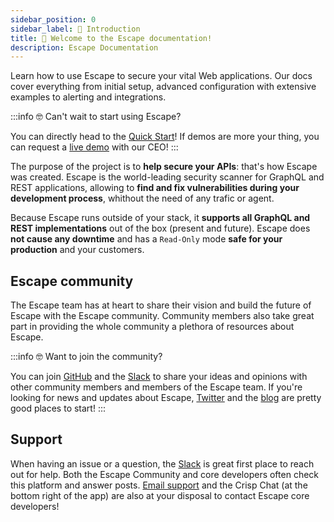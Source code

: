 ```yaml
---
sidebar_position: 0
sidebar_label: 👋 Introduction
title: 👋 Welcome to the Escape documentation!
description: Escape Documentation
---
```


Learn how to use Escape to secure your vital Web applications. Our docs cover everything from initial setup, advanced configuration with extensive examples to alerting and integrations.

:::info 🤓 Can't wait to start using Escape?

You can directly head to the [Quick Start](/testing/getting-started/registration)! 
If demos are more your thing, you can request a [live demo](https://calendly.com/tristank/product-demo?month=2023-01) with our CEO!
:::

The purpose of the project is to **help secure your APIs**: that's how Escape was created. Escape is the world-leading security scanner for GraphQL and REST applications, allowing to **find and fix vulnerabilities during your development process**, whithout the need of any trafic or agent.

Because Escape runs outside of your stack, it **supports all GraphQL and REST implementations** out of the box (present and future). Escape does **not cause any downtime** and has a `Read-Only` mode **safe for your production** and your customers.

## Escape community

The Escape team has at heart to share their vision and build the future of Escape with the Escape community. Community members also take great part in providing the whole community a plethora of resources about Escape.

:::info 🤓 Want to join the community?

You can join [GitHub](https://github.com/escape-technologies) and the [Slack](https://slack.escape.tech/) to share your ideas and opinions with other community members and members of the Escape team. If you're looking for news and updates about Escape, [Twitter](https://twitter.com/escapetechHQ) and the [blog](https://escape.tech/blog/) are pretty good places to start!
:::

## Support

When having an issue or a question, the [Slack](https://slack.escape.tech/) is great first place to reach out for help. Both the Escape Community and core developers often check this platform and answer posts. [Email support](mailto:support@escape.tech) and the Crisp Chat (at the bottom right of the app) are also at your disposal to contact Escape core developers!
